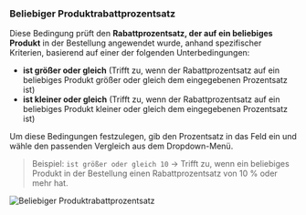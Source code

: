 ### Beliebiger Produktrabattprozentsatz

Diese Bedingung prüft den **Rabattprozentsatz, der auf ein beliebiges Produkt** in der Bestellung angewendet wurde, anhand spezifischer Kriterien, basierend auf einer der folgenden Unterbedingungen:

- **ist größer oder gleich** (Trifft zu, wenn der Rabattprozentsatz auf ein beliebiges Produkt größer oder gleich dem eingegebenen Prozentsatz ist)  
- **ist kleiner oder gleich** (Trifft zu, wenn der Rabattprozentsatz auf ein beliebiges Produkt kleiner oder gleich dem eingegebenen Prozentsatz ist)  

Um diese Bedingungen festzulegen, gib den Prozentsatz in das Feld ein und wähle den passenden Vergleich aus dem Dropdown-Menü.  

> Beispiel: `ist größer oder gleich 10` → Trifft zu, wenn ein beliebiges Produkt in der Bestellung einen Rabattprozentsatz von 10 % oder mehr hat.  

<img
  src="/images/essentials/condition-sets/any-product-discount-percentage.webp"
  alt="Beliebiger Produktrabattprozentsatz"
/>
